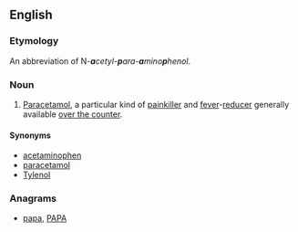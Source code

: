 ==English==
{{wikipedia|paracetamol}}

===Etymology===
An abbreviation of N''-'''a'''cetyl-'''p'''ara-'''a'''mino'''p'''henol''.

===Noun===
{{en-noun|-}}

# {{context|pharmaceutical drug|lang=en}} [[paracetamol|Paracetamol]], a particular kind of [[painkiller]] and [[fever]]-[[reducer]] generally available [[over the counter]].
====Synonyms====
* [[acetaminophen]]
* [[paracetamol]]
* [[Tylenol]]

===Anagrams===
* [[papa#English|papa]], [[PAPA#English|PAPA]]